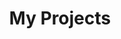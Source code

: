 ---
title: "My Projects"
visible: true
position: 0
buttonVisible: true
buttonText: "Visit my GitHub"
buttonUrl: "https://github.com/Jackelus"
---